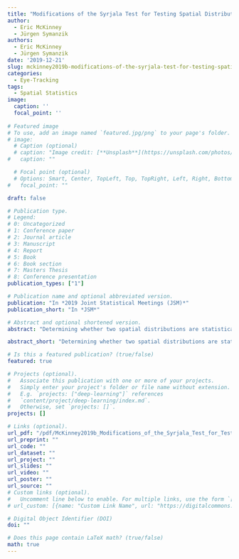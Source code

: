 ```yaml
---
title: "Modifications of the Syrjala Test for Testing Spatial Distribution Differences Between Two Populations"
author:
  - Eric McKinney
  - Jürgen Symanzik
authors:
  - Eric McKinney
  - Jürgen Symanzik
date: '2019-12-21'
slug: mckinney2019b-modifications-of-the-syrjala-test-for-testing-spatial-distribution-differences-between-two-populations
categories:
  - Eye-Tracking
tags:
  - Spatial Statistics
image:
  caption: ''
  focal_point: ''
  
# Featured image
# To use, add an image named `featured.jpg/png` to your page's folder. 
# image:
  # Caption (optional)
  # caption: "Image credit: [**Unsplash**](https://unsplash.com/photos/pLCdAaMFLTE)"
#   caption: ""

  # Focal point (optional)
  # Options: Smart, Center, TopLeft, Top, TopRight, Left, Right, BottomLeft, Bottom, BottomRight
#   focal_point: ""

draft: false

# Publication type.
# Legend:
# 0: Uncategorized
# 1: Conference paper
# 2: Journal article
# 3: Manuscript
# 4: Report
# 5: Book
# 6: Book section
# 7: Masters Thesis
# 8: Conference presentation
publication_types: ["1"]

# Publication name and optional abbreviated version.
publication: "In *2019 Joint Statistical Meetings (JSM)*"
publication_short: "In *JSM*"

# Abstract and optional shortened version.
abstract: "Determining whether two spatial distributions are statistically equivalent is the goal of the Syrjala test. When using continuous bivariate data, we show that the original Syrjala test produces different results depending on the data aggregation steps. In this article, we propose modifications to the previous version of the Syrjala test and make comparisons via simulations and an application. Simulation results indicate greater power and a more appropriate type one error rate for our modified Syrjala test. Furthermore, our new approach can be used for environmental data (for which the Syrjala test was originally developed), but also for data that originates from an eye-tracking study conducted at Utah State University."

abstract_short: "Determining whether two spatial distributions are statistically equivalent is the goal of the Syrjala test. When using continuous bivariate data, we show that the original Syrjala test produces different results depending on the data aggregation steps. In this article, we propose modifications to the previous version of the Syrjala test and make comparisons via simulations and an application. Simulation results indicate greater power and a more appropriate type one error rate for our modified Syrjala test. Furthermore, our new approach can be used for environmental data (for which the Syrjala test was originally developed), but also for data that originates from an eye-tracking study conducted at Utah State University."

# Is this a featured publication? (true/false)
featured: true

# Projects (optional).
#   Associate this publication with one or more of your projects.
#   Simply enter your project's folder or file name without extension.
#   E.g. `projects: ["deep-learning"]` references 
#   `content/project/deep-learning/index.md`.
#   Otherwise, set `projects: []`.
projects: []

# Links (optional).
url_pdf: "/pdf/McKinney2019b_Modifications_of_the_Syrjala_Test_for_Testing_Spatial_Distribution_Differences_Between_Two_Populations.pdf"
url_preprint: ""
url_code: ""
url_dataset: ""
url_project: ""
url_slides: ""
url_video: ""
url_poster: ""
url_source: ""
# Custom links (optional).
#   Uncomment line below to enable. For multiple links, use the form `[{...}, {...}, {...}]`.
# url_custom: [{name: "Custom Link Name", url: "https://digitalcommons.usu.edu/cgi/viewcontent.cgi?article=2076&context=gradreports"}]

# Digital Object Identifier (DOI)
doi: ""

# Does this page contain LaTeX math? (true/false)
math: true
---
```

